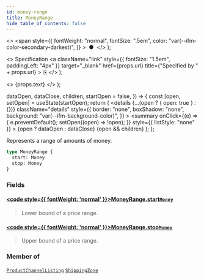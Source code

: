 ```yaml
---
id: money-range
title: MoneyRange
hide_table_of_contents: false
---
```


  <>
    <span
      style={{
        fontWeight: "normal",
        fontSize: ".5em",
        color: "var(--ifm-color-secondary-darkest)",
      }}
    >
      &nbsp;●&nbsp;
    </span>
  </>
);

  <>
    Specification
    <a
      className="link"
      style={{ fontSize: "1.5em", paddingLeft: "4px" }}
      target="\_blank"
      href={props.url}
      title={"Specified by " + props.url}
    >
      ⎘
    </a>
  </>
);

  <>
    <span className={props.class}>{props.text}</span>
  </>
);


  dataOpen,
  dataClose,
  children,
  startOpen = false,
}) => {
  const [open, setOpen] = useState(startOpen);
  return (
    <details
      {...(open ? { open: true } : {})}
      className="details"
      style={{
        border: "none",
        boxShadow: "none",
        background: "var(--ifm-background-color)",
      }}
    >
      <summary
        onClick={(e) => {
          e.preventDefault();
          setOpen((open) => !open);
        }}
        style={{ listStyle: "none" }}
      >
        {open ? dataOpen : dataClose}
      </summary>
      {open && children}
    </details>
  );
};

Represents a range of amounts of money.

```graphql
type MoneyRange {
  start: Money
  stop: Money
}
```

### Fields

#### [<code style={{ fontWeight: 'normal' }}>MoneyRange.<b>start</b></code>](#)<Bullet />[`Money`](../../../api-reference/miscellaneous/objects/money) <Badge class="badge badge--secondary" text="object"/>

> Lower bound of a price range.

#### [<code style={{ fontWeight: 'normal' }}>MoneyRange.<b>stop</b></code>](#)<Bullet />[`Money`](../../../api-reference/miscellaneous/objects/money) <Badge class="badge badge--secondary" text="object"/>

> Upper bound of a price range.

### Member of

[`ProductChannelListing`](../../../api-reference/products/objects/product-channel-listing) <Badge class="badge badge--secondary" text="object"/><Bullet />[`ShippingZone`](../../../api-reference/shipping/objects/shipping-zone) <Badge class="badge badge--secondary" text="object"/>
